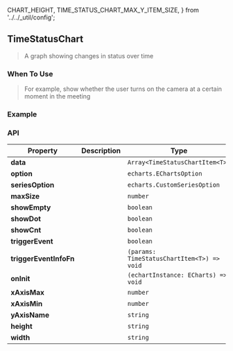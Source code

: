   CHART_HEIGHT,
  TIME_STATUS_CHART_MAX_Y_ITEM_SIZE,
} from '../../_util/config';

## TimeStatusChart

> A graph showing changes in status over time

### When To Use

> For example, show whether the user turns on the camera at a certain moment in the meeting

### Example

<Example />

### API

| Property               | Description | Type                                       | Default                             |
| ---------------------- | ----------- | ------------------------------------------ | ----------------------------------- |
| **data**               |             | `Array<TimeStatusChartItem<T>>`            | []                                  |
| **option**             |             | `echarts.EChartsOption`                    | {}                                  |
| **seriesOption**       |             | `echarts.CustomSeriesOption`               | {}                                  |
| **maxSize**            |             | `number`                                   | {TIME_STATUS_CHART_MAX_Y_ITEM_SIZE} |
| **showEmpty**          |             | `boolean`                                  | true                                |
| **showDot**            |             | `boolean`                                  | false                               |
| **showCnt**            |             | `boolean`                                  | true                                |
| **triggerEvent**       |             | `boolean`                                  | true                                |
| **triggerEventInfoFn** |             | `(params: TimeStatusChartItem<T>) => void` | -                                   |
| **onInit**             |             | `(echartInstance: ECharts) => void`        | -                                   |
| **xAxisMax**           |             | `number`                                   | -                                   |
| **xAxisMin**           |             | `number`                                   | -                                   |
| **yAxisName**          |             | `string`                                   | -                                   |
| **height**             |             | `string`                                   | {CHART_HEIGHT}                      |
| **width**              |             | `string`                                   | -                                   |
